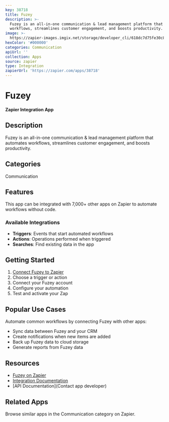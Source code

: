 ```yaml
---
key: 38718
title: Fuzey
description: >-
  Fuzey is an all-in-one communication & lead management platform that automates
  workflows, streamlines customer engagement, and boosts productivity.
image: >-
  https://zapier-images.imgix.net/storage/developer_cli/618dc7d75fe30c89cc8df0ab6a0bcee9.png?auto=format%2Ccompress&ixlib=python-3.0.0&q=50
hexColor: '#000000'
categories: Communication
apiUrl: ''
collection: Apps
source: zapier
type: Integration
zapierUrl: 'https://zapier.com/apps/38718'
---
```

# Fuzey

**Zapier Integration App**

## Description

Fuzey is an all-in-one communication & lead management platform that automates workflows, streamlines customer engagement, and boosts productivity.

## Categories

Communication

## Features

This app can be integrated with 7,000+ other apps on Zapier to automate workflows without code.

### Available Integrations

- **Triggers**: Events that start automated workflows
- **Actions**: Operations performed when triggered
- **Searches**: Find existing data in the app

## Getting Started

1. [Connect Fuzey to Zapier](https://zapier.com/apps/38718)
2. Choose a trigger or action
3. Connect your Fuzey account
4. Configure your automation
5. Test and activate your Zap

## Popular Use Cases

Automate common workflows by connecting Fuzey with other apps:

- Sync data between Fuzey and your CRM
- Create notifications when new items are added
- Back up Fuzey data to cloud storage
- Generate reports from Fuzey data

## Resources

- [Fuzey on Zapier](https://zapier.com/apps/38718)
- [Integration Documentation](https://zapier.com/apps/38718/integrations)
- [API Documentation](Contact app developer)

## Related Apps

Browse similar apps in the Communication category on Zapier.
